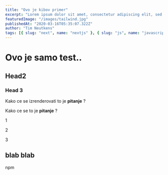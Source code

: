 ```yaml
---
title: "Ovo je kibov primer"
excerpt: "Lorem ipsum dolor sit amet, consectetur adipiscing elit, sed do eiusmod tempor incididunt ut labore et dolore magna aliqua. Praesent elementum facilisis leo vel fringilla est ullamcorper eget. At imperdiet dui accumsan sit amet nulla facilities morbi tempus."
featuredImage: "/images/tailwind.jpg"
publishedAt: "2020-03-16T05:35:07.322Z"
author: "Tim Neutkens"
tags: [{ slug: "next", name: "nextjs" }, { slug: "js", name: "javascript" }]
---
```


<!-- import { Accent } from "../../components/custom/"; -->

<!-- export const meta = {
author: 'Rich Haines'
title: "Ovo je kibov primer"
excerpt: "Lorem ipsum dolor sit amet, consectetur adipiscing elit, sed do eiusmod tempor incididunt ut labore et dolore magna aliqua. Praesent elementum facilisis leo vel fringilla est ullamcorper eget. At imperdiet dui accumsan sit amet nulla facilities morbi tempus."
featuredImage: "/images/tailwind.jpg"
date: "2020-03-16T05:35:07.322Z"
tags: [{ slug: "fnc", name: "functions" }, { slug: "js", name: "javascript" }]

} -->

# Ovo je samo test..

## Head2

### Head 3

Kako ce se <Accent>izrenderovati</Accent> to je **pitanje** ?

Kako ce se to je **pitanje** ?

<SyntaxHighlighter>
  <div class="item">
    <p>1</p>
  </div>
  <div class="item">
    <p>2</p>
  </div>
  <div class="item">
    <p>3</p>
  </div>
</SyntaxHighlighter>

## blab blab

npm
